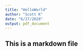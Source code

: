 ```yaml
---
title: "HelloWorld"
author: "Scott K"
date: "6/27/2020"
output: pdf_document
---
```




## This is a markdown file










